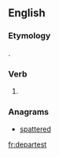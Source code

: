==English==

===Etymology===
{{suffix|depart|est|lang=en}}.

===Verb===
{{head|en}}

# {{context|archaic|lang=en}} {{en-archaic second-person singular of|depart|lang=en}}

===Anagrams===
* [[spattered#English|spattered]]

[[fr:departest]]